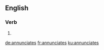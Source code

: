 ==English==

===Verb===
{{head|en|verb form}}

# {{en-third-person singular of|annunciate}}

[[de:annunciates]]
[[fr:annunciates]]
[[ku:annunciates]]